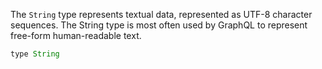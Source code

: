 The `String` type represents textual data, represented as UTF-8 character
sequences. The String type is most often used by GraphQL to represent free-form
human-readable text.

```javascript
type String
```
